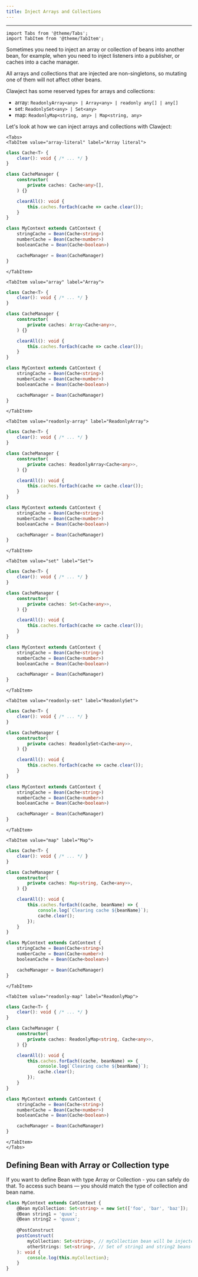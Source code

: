 ```yaml
---
title: Inject Arrays and Collections
---
```


<hr />

```mdx-code-block
import Tabs from '@theme/Tabs';
import TabItem from '@theme/TabItem';
```

Sometimes you need to inject an array or collection of beans into another bean,
for example, when you need to inject listeners into a publisher, or caches into a cache manager.

All arrays and collections that are injected are non-singletons, so mutating one of them will not affect other beans.

Clawject has some reserved types for arrays and collections:
  - array: `ReadonlyArray<any> | Array<any> | readonly any[] | any[]`
  - set: `ReadonlySet<any> | Set<any>`
  - map: `ReadonlyMap<string, any> | Map<string, any>`


Let's look at how we can inject arrays and collections with Clawject:

```mdx-code-block
<Tabs>
<TabItem value="array-literal" label="Array literal">
```

```ts
class Cache<T> {
    clear(): void { /* ... */ }
}

class CacheManager {
    constructor(
        private caches: Cache<any>[],
    ) {}

    clearAll(): void {
        this.caches.forEach(cache => cache.clear());
    }
}

class MyContext extends CatContext {
    stringCache = Bean(Cache<string>)
    numberCache = Bean(Cache<number>)
    booleanCache = Bean(Cache<boolean>)

    cacheManager = Bean(CacheManager)
}
```

```mdx-code-block
</TabItem>

<TabItem value="array" label="Array">
```

```ts
class Cache<T> {
    clear(): void { /* ... */ }
}

class CacheManager {
    constructor(
        private caches: Array<Cache<any>>,
    ) {}

    clearAll(): void {
        this.caches.forEach(cache => cache.clear());
    }
}

class MyContext extends CatContext {
    stringCache = Bean(Cache<string>)
    numberCache = Bean(Cache<number>)
    booleanCache = Bean(Cache<boolean>)

    cacheManager = Bean(CacheManager)
}
```

```mdx-code-block
</TabItem>

<TabItem value="readonly-array" label="ReadonlyArray">
```

```ts
class Cache<T> {
    clear(): void { /* ... */ }
}

class CacheManager {
    constructor(
        private caches: ReadonlyArray<Cache<any>>,
    ) {}

    clearAll(): void {
        this.caches.forEach(cache => cache.clear());
    }
}

class MyContext extends CatContext {
    stringCache = Bean(Cache<string>)
    numberCache = Bean(Cache<number>)
    booleanCache = Bean(Cache<boolean>)

    cacheManager = Bean(CacheManager)
}
```

```mdx-code-block
</TabItem>

<TabItem value="set" label="Set">
```

```ts
class Cache<T> {
    clear(): void { /* ... */ }
}

class CacheManager {
    constructor(
        private caches: Set<Cache<any>>,
    ) {}

    clearAll(): void {
        this.caches.forEach(cache => cache.clear());
    }
}

class MyContext extends CatContext {
    stringCache = Bean(Cache<string>)
    numberCache = Bean(Cache<number>)
    booleanCache = Bean(Cache<boolean>)

    cacheManager = Bean(CacheManager)
}
```

```mdx-code-block
</TabItem>

<TabItem value="readonly-set" label="ReadonlySet">
```

```ts
class Cache<T> {
    clear(): void { /* ... */ }
}

class CacheManager {
    constructor(
        private caches: ReadonlySet<Cache<any>>,
    ) {}

    clearAll(): void {
        this.caches.forEach(cache => cache.clear());
    }
}

class MyContext extends CatContext {
    stringCache = Bean(Cache<string>)
    numberCache = Bean(Cache<number>)
    booleanCache = Bean(Cache<boolean>)

    cacheManager = Bean(CacheManager)
}
```

```mdx-code-block
</TabItem>

<TabItem value="map" label="Map">
```

```ts
class Cache<T> {
    clear(): void { /* ... */ }
}

class CacheManager {
    constructor(
        private caches: Map<string, Cache<any>>,
    ) {}

    clearAll(): void {
        this.caches.forEach((cache, beanName) => {
            console.log(`Clearing cache ${beanName}`);
            cache.clear();
        });
    }
}

class MyContext extends CatContext {
    stringCache = Bean(Cache<string>)
    numberCache = Bean(Cache<number>)
    booleanCache = Bean(Cache<boolean>)

    cacheManager = Bean(CacheManager)
}
```

```mdx-code-block
</TabItem>

<TabItem value="readonly-map" label="ReadonlyMap">
```

```ts
class Cache<T> {
    clear(): void { /* ... */ }
}

class CacheManager {
    constructor(
        private caches: ReadonlyMap<string, Cache<any>>,
    ) {}

    clearAll(): void {
        this.caches.forEach((cache, beanName) => {
            console.log(`Clearing cache ${beanName}`);
            cache.clear();
        });
    }
}

class MyContext extends CatContext {
    stringCache = Bean(Cache<string>)
    numberCache = Bean(Cache<number>)
    booleanCache = Bean(Cache<boolean>)

    cacheManager = Bean(CacheManager)
}
```

```mdx-code-block
</TabItem>
</Tabs>
```

## Defining Bean with Array or Collection type
If you want to define Bean with type Array or Collection - you can safely do that.
To access such beans — you should match the type of collection and bean name.

```ts
class MyContext extends CatContext {
    @Bean myCollection: Set<string> = new Set(['foo', 'bar', 'baz']);
    @Bean string1 = 'quux';
    @Bean string2 = 'quuux';
    
    @PostConstruct
    postConstruct(
        myCollection: Set<string>, // myCollection bean will be injected
        otherStrings: Set<string>, // Set of string1 and string2 beans will be injected
    ): void {
        console.log(this.myCollection);
    }
}
```
